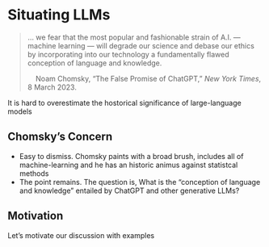 # Situating LLMs

>... we fear that the most popular and fashionable strain of A.I. — machine learning — will degrade our science and debase our ethics by incorporating into our technology a fundamentally flawed conception of language and knowledge.
>
> &nbsp;&nbsp;&nbsp;&nbsp;Noam Chomsky, "The False Promise of ChatGPT," _New York Times_, 8 March 2023. 

It is hard to overestimate the hostorical significance of large-language models

## Chomsky's Concern

- Easy to dismiss. Chomsky paints with a broad brush, includes all of machine-learning and he has an historic animus against statistcal methods
- The point remains. The question is, What is the "conception of language and knowledge" entailed by ChatGPT and other generative LLMs?

## Motivation

Let's motivate our discussion with examples
